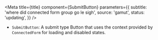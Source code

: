 
<Meta
  title={title}
  component={SubmitButton}
  parameters={{
    subtitle: 'where did connected form group go le sigh',
    source: 'gamut',
    status: 'updating',
  }}
/>

- `SubmitButton`: A submit type <LinkTo kind='Atoms/Button'>Button</LinkTo> that uses the context provided by `ConnectedForm` for loading and disabled states.
